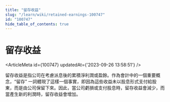 ```yaml
---
title: "留存收益"
slug: "/learn/wiki/retained-earnings-100747"
id: "100747"
hide_table_of_contents: true
---
```



# 留存收益

<ArticleMeta id={100747} updatedAt={'2023-09-26 13:58:51'} />
<div className='border-solid border-b border-t-0 my-4 border-[var(--ifm-color-gray-300)]' />

留存收益是指公司在考慮派息後的累積淨利潤或盈餘。作為會計中的一個重要概念，“留存” 一詞體現了這樣一個事實，即因為這些收益未以股息形式支付給股東，而是由公司保留下來。因此，當公司虧損或支付股息時，留存收益會減少，而當產生新的利潤時，留存收益會增加。
